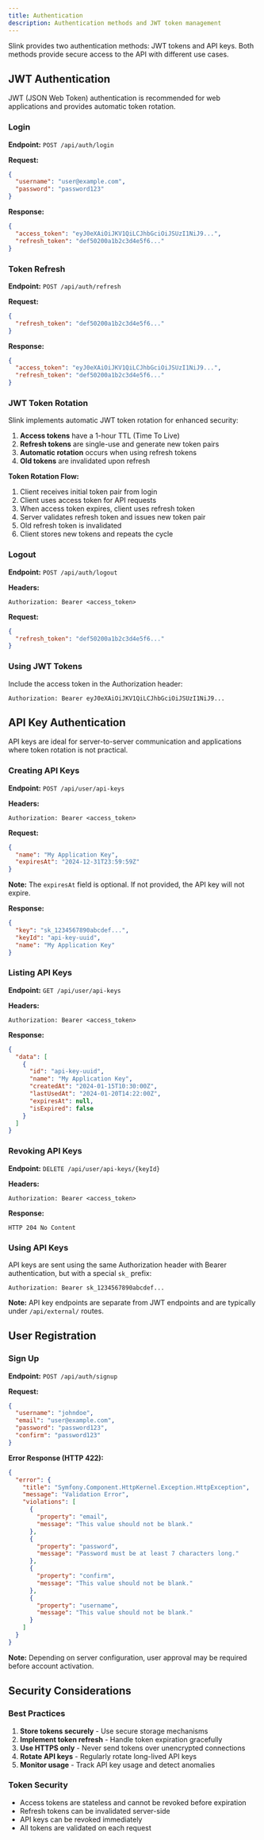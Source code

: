 ```yaml
---
title: Authentication
description: Authentication methods and JWT token management
---
```


Slink provides two authentication methods: JWT tokens and API keys. Both methods provide secure access to the API with different use cases.

## JWT Authentication

JWT (JSON Web Token) authentication is recommended for web applications and provides automatic token rotation.

### Login

**Endpoint:** `POST /api/auth/login`

**Request:**
```json
{
  "username": "user@example.com",
  "password": "password123"
}
```

**Response:**
```json
{
  "access_token": "eyJ0eXAiOiJKV1QiLCJhbGciOiJSUzI1NiJ9...",
  "refresh_token": "def50200a1b2c3d4e5f6..."
}
```

### Token Refresh

**Endpoint:** `POST /api/auth/refresh`

**Request:**
```json
{
  "refresh_token": "def50200a1b2c3d4e5f6..."
}
```

**Response:**
```json
{
  "access_token": "eyJ0eXAiOiJKV1QiLCJhbGciOiJSUzI1NiJ9...",
  "refresh_token": "def50200a1b2c3d4e5f6..."
}
```

### JWT Token Rotation

Slink implements automatic JWT token rotation for enhanced security:

1. **Access tokens** have a 1-hour TTL (Time To Live)
2. **Refresh tokens** are single-use and generate new token pairs
3. **Automatic rotation** occurs when using refresh tokens
4. **Old tokens** are invalidated upon refresh

**Token Rotation Flow:**

1. Client receives initial token pair from login
2. Client uses access token for API requests
3. When access token expires, client uses refresh token
4. Server validates refresh token and issues new token pair
5. Old refresh token is invalidated
6. Client stores new tokens and repeats the cycle

### Logout

**Endpoint:** `POST /api/auth/logout`

**Headers:**
```
Authorization: Bearer <access_token>
```

**Request:**
```json
{
  "refresh_token": "def50200a1b2c3d4e5f6..."
}
```

### Using JWT Tokens

Include the access token in the Authorization header:

```
Authorization: Bearer eyJ0eXAiOiJKV1QiLCJhbGciOiJSUzI1NiJ9...
```

## API Key Authentication

API keys are ideal for server-to-server communication and applications where token rotation is not practical.

### Creating API Keys

**Endpoint:** `POST /api/user/api-keys`

**Headers:**
```
Authorization: Bearer <access_token>
```

**Request:**
```json
{
  "name": "My Application Key",
  "expiresAt": "2024-12-31T23:59:59Z"
}
```

**Note:** The `expiresAt` field is optional. If not provided, the API key will not expire.

**Response:**
```json
{
  "key": "sk_1234567890abcdef...",
  "keyId": "api-key-uuid",
  "name": "My Application Key"
}
```

### Listing API Keys

**Endpoint:** `GET /api/user/api-keys`

**Headers:**
```
Authorization: Bearer <access_token>
```

**Response:**
```json
{
  "data": [
    {
      "id": "api-key-uuid",
      "name": "My Application Key",
      "createdAt": "2024-01-15T10:30:00Z",
      "lastUsedAt": "2024-01-20T14:22:00Z",
      "expiresAt": null,
      "isExpired": false
    }
  ]
}
```

### Revoking API Keys

**Endpoint:** `DELETE /api/user/api-keys/{keyId}`

**Headers:**
```
Authorization: Bearer <access_token>
```

**Response:**
```
HTTP 204 No Content
```

### Using API Keys

API keys are sent using the same Authorization header with Bearer authentication, but with a special `sk_` prefix:

```
Authorization: Bearer sk_1234567890abcdef...
```

**Note:** API key endpoints are separate from JWT endpoints and are typically under `/api/external/` routes.

## User Registration

### Sign Up

**Endpoint:** `POST /api/auth/signup`

**Request:**
```json
{
  "username": "johndoe",
  "email": "user@example.com",
  "password": "password123",
  "confirm": "password123"
}
```

**Error Response (HTTP 422):**
```json
{
  "error": {
    "title": "Symfony.Component.HttpKernel.Exception.HttpException",
    "message": "Validation Error",
    "violations": [
      {
        "property": "email",
        "message": "This value should not be blank."
      },
      {
        "property": "password",
        "message": "Password must be at least 7 characters long."
      },
      {
        "property": "confirm",
        "message": "This value should not be blank."
      },
      {
        "property": "username",
        "message": "This value should not be blank."
      }
    ]
  }
}
```

**Note:** Depending on server configuration, user approval may be required before account activation.

## Security Considerations

### Best Practices

1. **Store tokens securely** - Use secure storage mechanisms
2. **Implement token refresh** - Handle token expiration gracefully  
3. **Use HTTPS only** - Never send tokens over unencrypted connections
4. **Rotate API keys** - Regularly rotate long-lived API keys
5. **Monitor usage** - Track API key usage and detect anomalies

### Token Security

- Access tokens are stateless and cannot be revoked before expiration
- Refresh tokens can be invalidated server-side
- API keys can be revoked immediately
- All tokens are validated on each request

